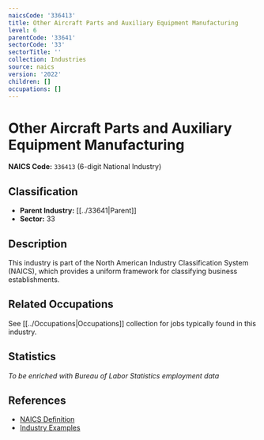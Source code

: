 ```yaml
---
naicsCode: '336413'
title: Other Aircraft Parts and Auxiliary Equipment Manufacturing
level: 6
parentCode: '33641'
sectorCode: '33'
sectorTitle: ''
collection: Industries
source: naics
version: '2022'
children: []
occupations: []
---
```

# Other Aircraft Parts and Auxiliary Equipment Manufacturing

**NAICS Code:** `336413` (6-digit National Industry)

## Classification

- **Parent Industry:** [[../33641|Parent]]
- **Sector:** 33

## Description

This industry is part of the North American Industry Classification System (NAICS), which provides a uniform framework for classifying business establishments.

## Related Occupations

See [[../Occupations|Occupations]] collection for jobs typically found in this industry.

## Statistics

*To be enriched with Bureau of Labor Statistics employment data*

## References

- [NAICS Definition](https://www.census.gov/naics/)
- [Industry Examples](https://www.census.gov/naics/2022NAICS/)
